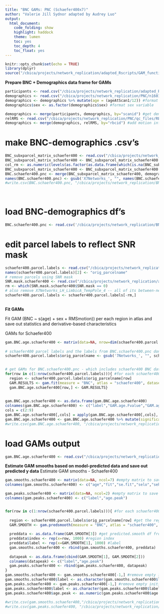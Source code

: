 ```yaml
---
title: "BNC GAMs: PNC (Schaefer400x7)"
author: "Valerie Jill Sydnor adapted by Audrey Luo"
output:
  html_document:
    code_folding: show
    highlight: haddock
    theme: lumen
    toc: yes
    toc_depth: 4
    toc_float: yes
---
```


```r
knitr::opts_chunk$set(echo = TRUE)
library(dplyr)
source("/cbica/projects/network_replication/adapted_Rscripts/GAM_functions.R")
```


**Prepare BNC + Demographics data frame for GAMs**

```r
participants <- read.csv("/cbica/projects/network_replication/adapted_Rscripts/participants_allIDs.csv") #final study sample pnc IDs (bblid/scanid) from Adam Pines's multiscale paper
demographics <- read.csv("/cbica/projects/network_replication/PNC/n1601_demographics_go1_20161212.csv") #PNC demographics information
demographics <- demographics %>% mutate(age = (ageAtScan1/12)) #format age variable
demographics$sex <- as.factor(demographics$sex) #format sex variable

demographics <- merge(participants, demographics, by="scanid") #get demographics for final study sample only via ID matching
relRMS <- read.csv("/cbica/projects/network_replication/PNC/qc_files/RBC_PNC_relMeans.csv") 
demographics <- merge(demographics, relRMS, by="rbcid") #add motion information to demographics df
```

# make BNC-demographics .csv's
```r
BNC_subxparcel_matrix_schaefer400 <- read.csv("/cbica/projects/network_replication/BNC/BNC_subxparcel_matrix_schaefer400x7.csv") #participant x schaefer region BNC spreadsheet
BNC_subxparcel_matrix_schaefer400 <- BNC_subxparcel_matrix_schaefer400[-c(1:7, 24, 690, 691),] # the subjects that should've been removed earlier 
col_rm <- as.numeric(levels(as.factor(as.data.frame(which(is.na(BNC_subxparcel_matrix_schaefer400), arr.ind=TRUE))$col)))
BNC_subxparcel_matrix_schaefer400 <- BNC_subxparcel_matrix_schaefer400[, -col_rm]
BNC.schaefer400.pnc <- merge(BNC_subxparcel_matrix_schaefer400, demographics, by="rbcid") #get schaefer BNC data and demographics for final study sample via ID matching
names(BNC.schaefer400.pnc) <- gsub('X7Networks_', "", names(BNC.schaefer400.pnc))
#write.csv(BNC.schaefer400.pnc, "/cbica/projects/network_replication/BNC/BNCschaefer400x7_demographics_finalsample.csv")
 
 
```

# load BNC-demographics df's
```r
BNC.schaefer400.pnc <- read.csv('/cbica/projects/network_replication/BNC/BNCschaefer400x7_demographics_finalsample.csv')
```


# edit parcel labels to reflect SNR mask
```r
schaefer400.parcel.labels <- read.csv("/cbica/projects/network_replication/atlases/parcellations/schaefer400x7_ggseg_reordered.csv", header = T) #schaefer parcel names in order of surface data
names(schaefer400.parcel.labels)[2] <- "orig_parcelname"
# remove parcels using SNR mask
SNR.mask.schaefer400 <- read.csv("/cbica/projects/network_replication/atlases/Masks/SNRmask_schaefer400x7_reordered.csv")
rm <- which(SNR.mask.schaefer400$SNR.mask == 0)
# also remove X7Networks_LH_LimbicA_TempPole_4 -- all of its between-network parcels are NA'd out by the mask, so it doesn't have a BNC value
schaefer400.parcel.labels <- schaefer400.parcel.labels[-rm,]
  
```

**Fit GAMs**

Fit GAM (BNC ~ s(age) + sex + RMSmotion)) per each region in atlas and save out statistics and derivative-based characteristics

GAMs for Schaefer400
```r
gam.BNC.age.schaefer400 <- matrix(data=NA, nrow=dim(schaefer400.parcel.labels)[1], ncol=9) #empty matrix to save gam.fit output to
 
# schaefer400 parcel labels and the labels from BNC.schaefer400.pnc don't currently match. And I don't think parcelnames can begin with a number. following 2 lines fixes this
schaefer400.parcel.labels$orig_parcelname <- gsub('7Networks_', "", schaefer400.parcel.labels$orig_parcelname)
 

# get GAMs for BNC.schaefer400.pnc - which includes schaefer400 BNC data and demographics
for(row in c(1:nrow(schaefer400.parcel.labels))){ #for each schaefer400 region
  region <- schaefer400.parcel.labels$orig_parcelname[row] 
  GAM.RESULTS <- gam.fit(measure = "BNC", atlas = "schaefer400", dataset = "pnc", region = region, smooth_var = "age", covariates = "sex + RMSmotion") #run the gam.fit function
  gam.BNC.age.schaefer400[row,] <- GAM.RESULTS}
 
 
gam.BNC.age.schaefer400 <- as.data.frame(gam.BNC.age.schaefer400)
colnames(gam.BNC.age.schaefer400) <- c("label","GAM.age.Fvalue","GAM.age.pvalue","GAM.age.AdjRsq","Anova.age.pvalue","age.onsetchange","age.peakchange","maxage.BNC.increase","age.maturation")
cols = c(2:9)    
gam.BNC.age.schaefer400[,cols] = apply(gam.BNC.age.schaefer400[,cols], 2, function(x) as.numeric(as.character(x)))
gam.BNC.age.schaefer400 <- gam.BNC.age.schaefer400 %>% mutate(significant = (Anova.age.pvalue < 0.05))
#write.csv(gam.BNC.age.schaefer400, "/cbica/projects/network_replication/BNC/GAM/GAMresults.BNC.age.schaefer400x7.csv", row.names = F, quote = F)
```
 
# load GAMs output
```r
gam.BNC.age.schaefer400 <- read.csv("/cbica/projects/network_replication/BNC/GAM/GAMresults.BNC.age.schaefer400x7.csv")
```



**Estimate GAM smooths based on model-predicted data and save out predicted y data**
Estimate GAM smooths - Schaefer400
```r
gam.smooths.schaefer400 <- matrix(data=NA, ncol=7) #empty matrix to save gam.predsmooth fits to
colnames(gam.smooths.schaefer400) <- c("age","fit","se.fit","selo","sehi","index","label")

gam.peaks.schaefer400 <- matrix(data=NA, ncol=2) #empty matrix to save measure peaks to (value of x when y is predicted to be maximal)
colnames(gam.peaks.schaefer400) <- c("label","age.peak")


for(row in c(1:nrow(schaefer400.parcel.labels))){ #for each schaefer400 region
  
  region <- schaefer400.parcel.labels$orig_parcelname[row] #get the region name
  GAM.SMOOTH <- gam.predsmooth(measure = "BNC", atlas = "schaefer400", dataset = "pnc", region = region, smooth_var = "age", covariates = "sex + RMSmotion") #run the gam.predsmooth function
  
  preddata <- as.data.frame(GAM.SMOOTH[3]) #get predicted.smooth df from function output
  preddata$index <- rep(x=row, 1000) #region index
  preddata$label <- rep(x=GAM.SMOOTH[1], 1000) #label
  gam.smooths.schaefer400 <- rbind(gam.smooths.schaefer400, preddata)
  
  datapeak <- as.data.frame(cbind(GAM.SMOOTH[1], GAM.SMOOTH[2]))
  colnames(datapeak) <- c("label","age.peak")
  gam.peaks.schaefer400 <- rbind(gam.peaks.schaefer400, datapeak)
}
gam.smooths.schaefer400 <- gam.smooths.schaefer400[-1,] #remove empty initilization row
gam.smooths.schaefer400$label <- as.character(gam.smooths.schaefer400$label)
gam.peaks.schaefer400 <- gam.peaks.schaefer400[-1,] #remove empty initilization row
gam.peaks.schaefer400$label <- as.character(gam.peaks.schaefer400$label)
gam.peaks.schaefer400$age.peak <- as.numeric(gam.peaks.schaefer400$age.peak)
 
#write.csv(gam.smooths.schaefer400,"/cbica/projects/network_replication/BNC/GAM/GAMsmoothfits.BNC.age.schaefer400x7.csv", row.names = F, quote = F)
#write.csv(gam.peaks.schaefer400, "/cbica/projects/network_replication/BNC/GAM/GAMpeaks.BNC.age.schaefer400x7.csv", row.names = F, quote = F)
 
```
